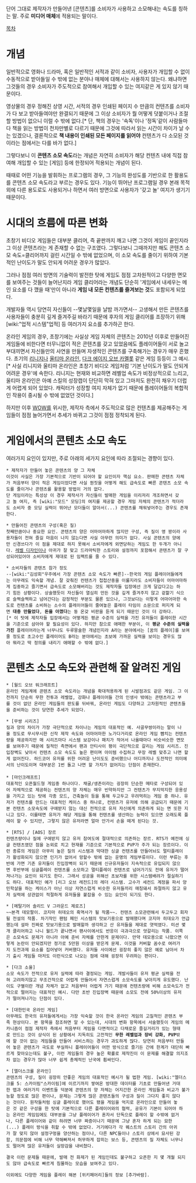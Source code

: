 단어 그대로 제작자가 만들어낸 [콘텐츠]를 소비자가 사용하고 소모해내는 속도를 칭하는 말. 주로 '''미디어 매체'''에 적용되는 말이다.

[[목차]]

= 개념 =
일반적으로 영화나 드라마, 혹은 일반적인 서적과 같이 소비자, 사용자가 개입할 수 없이 수동적으로 받아들일 수 밖에 없는 분야나 매체에 대해서는 사용하지 않는다. 왜냐하면 그것들의 경우 소비자가 주도적으로 참여해서 개입할 수 있는 여지같은 게 있지 않기 때문이다. 

영상물의 경우 정해진 상영 시간, 서적의 경우 인쇄된 페이지 수 만큼의 컨텐츠를 소비자가 다 보고 받아들여야만 완결되기 때문에 그 이상 소비자가 뭘 어떻게 덧붙이거나 조절할 방법이 없으니 이럴 수 밖에 없다.[* 단, 책의 경우는 '속독'이나 '정독'같이 사람들마다 책을 읽는 방법이 천차만별로 다르기 때문에 그것에 따라서 읽는 시간이 차이가 날 수는 있겠으나, 결론적으로 '''책 내용이 인쇄된 모든 페이지를 읽어야''' 컨텐츠가 다 소모된 것이라는 점에서는 다를 바가 없다.]

그렇다보니 이 '''콘텐츠 소모 속도'''라는 개념은 자연히 소비자가 해당 컨텐츠 내에 직접 참여해 개입할 수 있는 [게임] 등에 한정되어 적용되는 개념이 된다. 

때때로 어떤 기능을 발휘하는 프로그램의 경우, 그 기능의 완성도를 기반으로 한 활용도를 콘텐츠 소모 속도라고 부르는 경우도 있다. 기능이 뛰어난 프로그램일 경우 본래 목적 외에 다른 용도로도 사용되거나 하면서 여러 방면으로 사용자가 '갖고 놀' 여지가 생기기 때문이다.

= 시대의 흐름에 따른 변화 =
초창기 비디오 게임들은 대부분 클리어, 즉 끝판까지 깨고 나면 그것이 게임이 끝인지라 그 이상 콘텐츠라는 게 존재할 수 없는 구조였다. 그렇다보니 그때까지만 해도 콘텐츠 소모 속도=클리어까지 걸린 시간일 수 밖에 없었으며, 이 소모 속도를 줄이기 위하여 기본적인 난이도가 말도 안되게 어려운 경우가 많았다.

그러나 점점 여러 방면의 기술력이 발전한 탓에 게임도 점점 고차원적이고 다양한 면모를 보여주는 것들이 늘어난지라 게임 클리어라는 개념도 단순히 '게임에서 내세우는 메인 요소를 다 깼을 때'만이 아니라 '''게임 내 모든 컨텐츠를 즐겨보는 것'''도 포함되게 되었다. 

개발자들 역시 당연히 자신들이 --몇날몇일을 날밤 까가면서-- 고생해서 만든 콘텐츠를 사용자들이 충분히 깊게 즐겨주길 바라기 때문에 후자의 게임 클리어를 조장하기 위해 [wiki:"업적 시스템"업적] 등 여러가지 요소를 추가하곤 한다.  
 
온라인 게임의 경우, 초창기에는 사실상 게임 자체의 콘텐츠는 2010년 이후로 만들어진 게임들에 비한다면 터무니없이 적은 콘텐츠를 갖고 있었음에도 플레이어들이 서로 놀고 부대끼면서 자신들만의 사연을 만들며 자생적인 콘텐츠를 구축해가는 경우가 매우 흔했다. 초기의 [[리니지]]나 [[울티마 온라인]], [[다크 에이지 오브 카멜롯]] 같은 게임 등등이 그 예시. [* 사실 리니지와 울티마 온라인은 초창기 비디오 게임처럼 '기본 난이도가 말도 안되게 어려운 경우'에 속한다. 리니지는 현재와 비교하면 레벨업 속도가 비정상적으로 느리고, 울티마 온라인은 아예 스킬의 성장캡이 단단히 막혀 있고 그마저도 완전히 채우기 더럽게 어렵게 되어 있었다. 캐릭터가 성장할 여지 자체가 없기 때문에 플레이어들의 복합적인 작용이 중시될 수 밖에 없었던 것이다.]

하지만 이후 [[WOW]]를 위시한, 제작자 측에서 주도적으로 많은 컨텐츠를 제공해주는 게임들이 점점 늘어가면서 추세가 바뀌고 그것이 점점 정착되게 된다.

= 게임에서의 콘텐츠 소모 속도 =
여러가지 요인이 있지만, 주로 아래의 세가지 요인에 따라 조절되는 경향이 있다.

 * 제작자가 만들어 놓은 콘텐츠의 양 그 자체
 이것이 사실은 가장 기본적으로 기반이 되어야 할 요인이자 핵심 요소. 판매한 콘텐츠 자체가 처음부터 양이 적은 게임이었다면 사실 뭔짓을 어떻게 해도 급속도로 빠른 콘텐츠 소모 속도를 줄이거나 콘텐츠를 활용할 방법이 거의 없다. 
 단 게임이라는 특성상 이 경우 제작사가 자신들이 발매한 게임을 이리저리 개조하면서 갖고 놀 여지, 즉 [wiki:"모드" 모딩]의 여지를 제공할 경우 게임 자체의 콘텐츠가 적더라도 소비자 중 모딩 실력이 뛰어난 모더들이 알아서(...) 콘텐츠를 채워넣어주는 경우도 존재한다.

 * 만들어진 콘텐츠의 구성(혹은 질)
 첫째만큼이나 중요한 요인. 콘텐츠의 양은 어마어마하게 많지만 구성, 즉 질이 영 꽝이라 사용자들이 전혀 즐길 마음이 나지 않는다면 사실 아무런 의미가 없다. 사실 콘텐츠의 양에만 신경쓰다가 이 점을 제대로 하지 못해서 소비자에게 외면당하는 게임도 한 두개가 아니다. [[레벨 디자인]]이나 아귀가 잘 맞고 드라마틱한 스토리와 설정까지 포함해서 콘텐츠가 잘 구성되어있어야 소비자에게 제대로 된 임펙트를 줄 수 있다.

 * 소비자들의 콘텐츠 참가 정도
 --[wiki:"김성회"우주에서 가장 콘텐츠 소모 속도가 빠른]--한국의 게임 플레이어들에게는 아무래도 익숙할 개념. 잘 갖춰진 컨텐츠가 첩첩산중을 이룰지라도 소비자들이 어마어마하게 집중하고 즐기면서 급속도로 소모해버리는 것도 제작자들 입장에선 크게 달갑다고는 하기 힘든 상황이다. 상술했듯이 자신들이 열심히 만든 것을 깊게 즐겨주지 않고 겉핥기 식으로 슬쩍슬쩍하고 넘어간다는 감정적인 부분도 물론 있으나, 그것보다는 이렇게 어마어마한 속도로 컨텐츠를 소비하는 소수의 플레이어들이 줄여놓은 플레이 타임이 소문으로 퍼지게 되면 '''대충 만들었다''', '''돈을 아꼈다'''는 둥 온갖 비판을 듣게 되기 때문인 것이 더 강하다.[* 이 탓에 제작자들 입장에서는 어떻게든 평균 수준의 실력을 가진 유저들이 플레이한 시간을 기준으로 삼아야 할 필요성이 있다. 하지만 참으로 애매한 부분이, 이 '''평균 수준의 실력을 가진''' 플레이어라는게 너무나도 두루뭉술한 개념인지라 A라는 분야에서는 [꿈의 플레이]를 보여줄 정도로 초고수인 플레이어도 B라는 분야에서는 초보에 가까운 실력을 보이는 경우도 많아 뭐라고 딱 정의를 내리기 애매할 수 밖에 없다.] 

= 콘텐츠 소모 속도와 관련해 잘 알려진 게임 =

 * [월드 오브 워크래프트] 
 온라인 게임계에 콘텐츠 소모 속도라는 개념을 확대적용하게 된 시발점과도 같은 게임. 그 이전까지 단순히 무한 전투과 레벨업, 강화나 플레이어들 간의 인생사 밖에는 콘텐츠라고 부를 것이 없던 온라인 게임들의 판도를 뒤바꿔, 온라인 게임도 다양하고 고차원적인 콘텐츠들을 준비하는 것이 당연한 추세가 되었다.

 * [무쌍 시리즈]
 질과 양의 차이가 가장 극단적으로 차이나는 게임의 대표적인 예. 사골무쌍이라는 말이 나올 정도로 무시무시한 신작 제작 속도와 어마어마한 노가다거리로 온라인 게임 뺨치는 컨텐츠량을 제공하지만 매 시리즈마다 시스템 보강이나 패치가 적어서 나올때마다 비슷비슷한 면모를 보여주기 때문에 질적인 측면에서 팬과 안티사이 평이 극단적으로 갈리는 게임 시리즈. 진입장벽도 낮아서 컨텐츠 소모 속도도 높은 편이며 아이템 수집하고 무장 레벨 맞추고 나면 할게 없어진다. 하드코어 유저를 위한 어려운 난이도도 준비했으나 어디까지나 도전적인 의미에서의 난이도이며 대부분은 1번 돌고 나면 할 가치가 없어지는 단점이 존재한다.
 
 * [마인크래프트]
 대표적인 오픈월드형 게임중 하나이다. 채굴/생존이라는 굉장히 단순한 메타로 구성되어 있어 자체적으로 제공하는 컨텐츠의 양 자체는 매우 빈약하지만 그 컨텐츠가 무지막지한 응용성을 가지고 있는 탓에 각종 모드, 건축놀이 등을 통해 두고두고 우려먹히는 게임 중 하나. 유저가 컨텐츠를 만드는 대표적인 케이스 중 하나로, 컨텐츠가 유저에 의해 공급되기 때문에 기본 컨텐츠 소모속도에 구애받지 않는 대신 전적으로 유저 자신에게 의존하게 되는 면 또한 지니고 있다. 이를테면 유저가 해당 게임을 통해 컨텐츠를 생산하는 능력이 있으면 오래도록 플레이 할 수 있지만, 그렇지 않은 유저라면 얼마 안가서 손을 떼게 된다는 것.

 * [RTS] / [AOS] 장르
 컨텐츠량이나 질에 구애받지 않고 유저 참여도에 절대적으로 의존하는 장르. RTS가 예전에 싱글 컨텐츠였던 점을 논외로 치고 현재를 기준으로 기본적으로 PVP가 주가 되는 장르이다. 이런 종류의 게임은 아무리 높은 질의 시스템과 막대한 싱글 컨텐츠를 만들어놔도 멀티플레이가 활성화되지 않으면 인기가 없어서 망할수 밖에 없는 운명의 게임부류이다. 이런 부류는 후반에 가면 기존 유저들이 진입장벽이 되기 때문에 신규유저들이 지속적으로 유입되지 않으면 후반부에 싱글플레이 컨텐츠를 소모하고 멀티플레이 컨텐츠로 넘어가기도 전에 유저가 떨어져나가는 요인이 되기도 한다. 그래서 성공을 위해선 초보자를 위한 시스템배려가 절실하기도 하다. 대표적인 예가 [리그 오브 레전드]의 레더 시스템. 고수가 세컨드 계정을 파서 양민학살을 하는 케이스가 아닌 이상 자연스럽게 비슷한 유저들끼리 매칭돼서 좌절하지 않고 유저 실력에 상관없이 적절하게 유저들을 붙잡을 수 있는 요인이 되기도 한다.

 * [메탈기어 솔리드 V 그라운드 제로즈]
 ~~본격 데모팔이. 코지마 히데오의 흑역사가 될 작품~~. 컨텐츠 소모관련해서 두고두고 회자될 전설의 작품. 차기작인 팬텀 페인 시스템의 맛보기용으로 발매했다며 코지마 히데오가 언급했는데 설마 진짜로 맛보기용으로 발매할까 생각하고 산 유저들을 제대로 엿먹였다. 미션 몇개 클리어하고 나니 월드가 끝나면서 팬사이에서도 반응이 극과극으로 엇갈리는 작품. 이쪽은 소모속도 문제가 아니라 아예 준비 자체를 안한게 문제이다. 만약 데모용으로 나왔으면 이렇게 논란이 안되겠지만 정가로 5만원 이상을 받은게 문제. 이것을 커버할 꼼수로 여러가지 도전과제 요소를 집어넣어 커버했다. 유저들 사이에선 굉장히 좋지 않은 예로 남아서 차기 출시 게임들 마저도 이런식으로 나오는 점에 대해 굉장히 우려하는 편이다.

 * [다크 소울]
 소모 속도가 전적으로 유저 실력에 따라 결정되는 게임. 개발사들이 유저 평균 실력을 전혀 고려하지않고 무조건적으로 어렵게 만들어서 자연스럽게 소모속도를 낮아지게 유도했다. 난이도 구별이란 개념 자체가 없고 처음부터 어렵게 가기 때문에 컨텐츠량에 비해 소모속도가 전적으로 떨어지는 대표적인 예시. 다만 초반 진입장벽 때문에 소모도 전에 50%이상의 유저가 떨어져나가는 단점이 있다.

 * [대한민국 온라인 게임]
 아무래도 한국의 유저들에게서는 가장 익숙할 것이 한국 온라인 게임의 고질적인 콘텐츠 부족 현상이다. 본 항목을 참조하면 알 수 있는데, 시대의 변화 항목에서 서술했듯이 게임의 메카니즘이 점점 제작자 측에서 처음부터 게임을 다면적이고 다채로운 즐길거리가 있는 형태로 만드는 것이 상식이 된 상황에서 지독히도 고전적인 '''무한 레벨업과 장비 강화, PVP'''밖에 할 것이 없는 게임들을 만들어 서비스하는 경우가 과도하게 많다. 당연히 처음부터 만들어 놓은 콘텐츠가 극도로 부실하니 플레이어들이 어떤 방식으로 즐기든 간에 한계가 대단히 빠르게 찾아오는데도 불구, 이런 게임들의 경우 높은 확률로 제작진이 이 문제를 해결할 의지조차 없는 경우가 많아 너무 쉽게 총체적인 난국에 휩싸인다.

 * [엘더스크롤 온라인]
 콘텐츠의 구성, 질이 굉장히 안좋은 게임의 대표적인 예시가 될 법한 게임. [wiki:"엘더스크롤 5: 스카이림"스카이림]에 이르기까지 쌓여온 방대한 데이터를 기초로 만들어낸 거대한 맵과 여러가지 이벤트들 덕분에 콘텐츠의 양 자체는 어지간한 온라인 게임들과 비교가 불가능할 정도로 많은 편이나, 문제는 그렇게 많은 콘텐츠들의 구성과 질이 그다지 좋지 않다는 것이다. 원작들처럼 싱글 플레이로 했어도 됐을 게임을 억지로 온라인으로 만들어 놓은 것 같은 구성을 한 탓에 기본적으로 다른 플레이어와의 협력, 공유가 기본이 되어야 하는 온라인 게임임에도 대부분을 그냥 플레이어가 혼자서 단독으로 플레이 할 수밖에 없거나, 다른 플레이어와 같이 하려면 너무 짜증이나기 때문에 그냥 혼자 하게 되는 묘한(...) 플레이 방식을 취할 수 밖에 없었다. 거기에다가 각 퀘스트의 스토리 간의 아귀가 잘 맞지 않아 설정구멍을 양산하는 점이나, 다른 NPC들이나 스토리 상에서 묘사된 강함, 의문점에 비해 너무 약해빠져서 허무하게 잡히는 보스 등, 콘텐츠의 질 자체도 너무나도 떨어져 많은 유저들이 실망감을 내비쳤다.

 결국 이런 문제들 때문에, 발매 전 화제가 된 게임인데도 불구하고 오픈한 지 몇 개월 되지도 않아 급속도로 빠르게 침몰하는 모습을 보여주고 있다. 

 이외에도 다양한 게임을 플레이 해본 [위키페어리]들의 정보 [추가바람].
